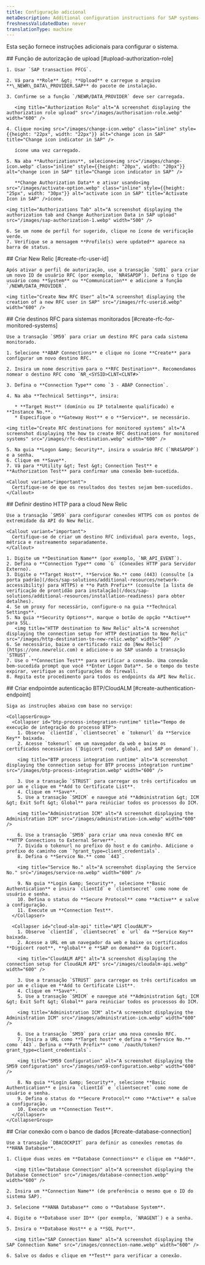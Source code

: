 ```yaml
---
title: Configuração adicional
metaDescription: Additional configuration instructions for SAP systems.
freshnessValidatedDate: never
translationType: machine
---
```


Esta seção fornece instruções adicionais para configurar o sistema.

<Steps>
  <Step>
    ## Função de autorização de upload [#upload-authorization-role]

    1. Usar `SAP transaction PFCG`.

    2. Vá para **Role** &gt; **Upload** e carregue o arquivo **\_NEWR\_DATA\_PROVIDER.SAP** do pacote de instalação.

    3. Confirme se a função `/NEWR/DATA_PROVIDER` deve ser carregada.

       <img title="Authorization Role" alt="A screenshot displaying the authorization role upload" src="/images/authorisation-role.webp" width="600" />

    4. Clique no<img src="/images/change-icon.webp" class="inline" style={{height: "22px", width: "22px"}} alt="change icon in SAP" title="Change icon indicator in SAP" />

       ícone uma vez carregado.

    5. Na aba **Authorizations**, selecione<img src="/images/change-icon.webp" class="inline" style={{height: "20px", width: "20px"}} alt="change icon in SAP" title="Change icon indicator in SAP" />

       **Change Authorization Data** e ativar usando<img src="/images/activate-option.webp" class="inline" style={{height: "25px", width: "30px"}} alt="activate icon in SAP" title="Activate Icon in SAP" />ícone.

    <img title="Authorizations Tab" alt="A screenshot displaying the authorization tab and Change Authorization Data in SAP upload" src="/images/sap-authorization-1.webp" width="500" />

    6. Se um nome de perfil for sugerido, clique no ícone de verificação verde.
    7. Verifique se a mensagem **Profile(s) were updated** aparece na barra de status.
  </Step>

  <Step>
    ## Criar New Relic [#create-rfc-user-id]

    Após ativar o perfil de autorização, use a transação `SU01` para criar um novo ID de usuário RFC (por exemplo, `NR4SAPDP`). Defina o tipo de usuário como **System** ou **Communication** e adicione a função `/NEWR/DATA_PROVIDER`.

    <img title="Create New RFC User" alt="A screenshot displaying the creation of a new RFC user in SAP" src="/images/rfc-userid.webp" width="600" />
  </Step>

  <Step>
    ## Crie destinos RFC para sistemas monitorados [#create-rfc-for-monitored-systems]

    Use a transação `SM59` para criar um destino RFC para cada sistema monitorado.

    1. Selecione **ABAP Connections** e clique no ícone **Create** para configurar um novo destino RFC.

    2. Insira um nome descritivo para o **RFC Destination**. Recomendamos nomear o destino RFC como `NR_<SYSID>CLNT<CLNT#>`

    3. Defina o **Connection Type** como `3 - ABAP Connection`.

    4. Na aba **Technical Settings**, insira:

       * **Target Host** (domínio ou IP totalmente qualificado) e **Instance No.**.
       * Especifique o **Gateway Host** e o **Service**, se necessário.

    <img title="Create RFC destinations for monitored systems" alt="A screenshot displaying the how to create RFC destinations for monitored systems" src="/images/rfc-destination.webp" width="600" />

    5. Na guia **Logon &amp; Security**, insira o usuário RFC (`NR4SAPDP`) e a senha.
    6. Clique em **Save**.
    7. Vá para **Utility &gt; Test &gt; Connection Test** e **Authorization Test** para confirmar uma conexão bem-sucedida.

    <Callout variant="important">
      Certifique-se de que os resultados dos testes sejam bem-sucedidos.
    </Callout>
  </Step>

  <Step>
    ## Definir destino HTTP para a cloud New Relic

    Use a transação `SM59` para configurar conexões HTTPS com os pontos de extremidade da API do New Relic.

    <Callout variant="important">
      Certifique-se de criar um destino RFC individual para evento, logs, métrica e rastreamento separadamente.
    </Callout>

    1. Digite um **Destination Name** (por exemplo, `NR_API_EVENT`).
    2. Defina o **Connection Type** como `G` (Conexões HTTP para Servidor Externo).
    3. Digite o **Target Host**, **Service No.** como (443) (consulte [a porta padrão](/docs/sap-solutions/additional-resources/network-accessibility) para HTTPS) e **o Path Prefix** (consulte [a lista de verificação de prontidão para instalação](/docs/sap-solutions/additional-resources/installation-readiness) para obter detalhes).
    4. Se um proxy for necessário, configure-o na guia **Technical Settings**.
    5. Na guia **Security Options**, marque o botão de opção **Active** para SSL.
       <img title="HTTP destination to New Relic" alt="A screenshot displaying the connection setup for HTTP destination to New Relic" src="/images/http-destination-to-new-relic.webp" width="600" />
    6. Se necessário, baixe o certificado raiz do [New Relic](https://one.newrelic.com) e adicione-o ao SAP usando a transação `STRUST`.
    7. Use o **Connection Test** para verificar a conexão. Uma conexão bem-sucedida prompt que você **Enter Logon Data**. Se o tempo do teste expirar, verifique as configurações do firewall.
    8. Repita este procedimento para todos os endpoints da API New Relic.
  </Step>

  <Step>
    ## Criar endpointde autenticação BTP/CloudALM [#create-authentication-endpoint]

    Siga as instruções abaixo com base no serviço:

    <CollapserGroup>
      <Collapser id="btp-process-integration-runtime" title="Tempo de execução de integração do processo BTP">
        1. Observe `clientId`, `clientsecret` e `tokenurl` da **Service Key** baixada.
        2. Acesse `tokenurl` em um navegador da web e baixe os certificados necessários (`Digicert root, global, and SAP on demand`).

        <img title="BTP process integration runtime" alt="A screenshot displaying the connection setup for BTP process integration runtime" src="/images/btp-process-integration.webp" width="600" />

        3. Use a transação `STRUST` para carregar os três certificados um por um e clique em **Add to Certificate List**.
        4. Clique em **Save**.
        5. Use a transação `SMICM` e navegue até **Administration &gt; ICM &gt; Exit Soft &gt; Global** para reiniciar todos os processos do ICM.

        <img title="Administration ICM" alt="A screenshot displaying the Administration ICM" src="/images/administration-icm.webp" width="600" />

        6. Use a transação `SM59` para criar uma nova conexão RFC em **HTTP Connections to External Server**.
        7. Divida o tokenurl no prefixo do host e do caminho. Adicione o prefixo do caminho com `?grant_type=client_credentials`.
        8. Defina o **Service No.** como `443`.

        <img title="Service No." alt="A screenshot displaying the Service No." src="/images/service-no.webp" width="600" />

        9. Na guia **Login &amp; Security**, selecione **Basic Authentication** e insira `clientId` e `clientsecret` como nome de usuário e senha.
        10. Defina o status do **Secure Protocol** como **Active** e salve a configuração.
        11. Execute um **Connection Test**.
      </Collapser>

      <Collapser id="cloud-alm-api" title="API CloudALM">
        1. Observe `clientId`, `clientsecret` e `url` da **Service Key** baixada.
        2. Acesse a URL em um navegador da web e baixe os certificados **Digicert root**, **global** e **SAP on demand** da Digicert.

        <img title="CloudALM API" alt="A screenshot displaying the connection setup for CloudALM API" src="/images/cloudalm-api.webp" width="600" />

        3. Use a transação `STRUST` para carregar os três certificados um por um e clique em **Add to Certificate List**.
        4. Clique em **Save**.
        5. Use a transação `SMICM` e navegue até **Administration &gt; ICM &gt; Exit Soft &gt; Global** para reiniciar todos os processos do ICM.

        <img title="Administration ICM" alt="A screenshot displaying the Administration ICM" src="/images/administration-icm.webp" width="600" />

        6. Use a transação `SM59` para criar uma nova conexão RFC.
        7. Insira a URL como **Target host** e defina o **Service No.** como `443`. Defina o **Path Prefix** como `/oauth/token?grant_type=client_credentials`.

        <img title="SM59 Configuration" alt="A screenshot displaying the SM59 configuration" src="/images/sm59-configuration.webp" width="600" />

        8. Na guia **Login &amp; Security**, selecione **Basic Authentication** e insira `clientId` e `clientsecret` como nome de usuário e senha.
        9. Defina o status do **Secure Protocol** como **Active** e salve a configuração.
        10. Execute um **Connection Test**.
      </Collapser>
    </CollapserGroup>
  </Step>

  <Step>
    ## Criar conexão com o banco de dados [#create-database-connection]

    Use a transação `DBACOCKPIT` para definir as conexões remotas do **HANA Database**.

    1. Clique duas vezes em **Database Connections** e clique em **Add**.

       <img title="Database Connection" alt="A screenshot displaying the Database Connection" src="/images/database-connection.webp" width="600" />

    2. Insira um **Connection Name** (de preferência o mesmo que o ID do sistema SAP).

    3. Selecione **HANA Database** como o **Database System**.

    4. Digite o **Database user ID** (por exemplo, `NRAGENT`) e a senha.

    5. Insira o **Database Host** e a **SQL Port**.

       <img title="SAP Connection Name" alt="A screenshot displaying the SAP Connection Name" src="/images/connection-name.webp" width="600" />

    6. Salve os dados e clique em **Test** para verificar a conexão.
  </Step>
</Steps>